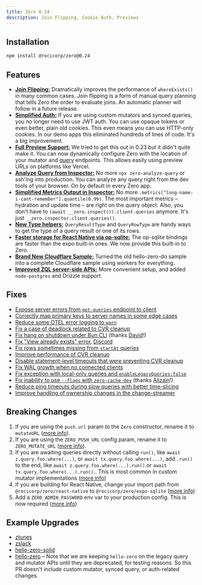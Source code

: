```yaml
---
title: Zero 0.24
description: Join Flipping, Cookie Auth, Previews
---
```


## Installation

```bash
npm install @rocicorp/zero@0.24
```

## Features

- [**Join Flipping:**](/docs/reading-data#join-flipping) Dramatically improves the performance of `whereExists()` in many common cases. Join flipping is a form of manual query planning that tells Zero the order to evaluate joins. An automatic planner will follow in a future release.
- [**Simplified Auth:**](/docs/auth#opaque-auth-tokens) If you are using custom mutators and synced queries, you no longer need to use JWT auth. You can use opaque tokens or even better, plain old cookies. This even means you can use HTTP-only cookies. In our demo apps this eliminated hundreds of lines of code. It's a big improvement.
- [**Full Preview Support:**](/docs/custom-mutators#custom-mutate-url) We tried to get this out in 0.23 but it didn't quite make it. You can now dynamically configure Zero with the location of your mutator and [query](/docs/synced-queries#custom-get-queries-url) endpoints. This allows easily using preview URLs on platforms like Vercel.
- [**Analyze Query from Inspector:**](/docs/debug/inspector#analyzing-queries) No more `npx zero-analyze-query` or ssh'ing into production. You can analyze any query right from the dev tools of your browser. On by default in every Zero app.
- [**Simplified Metrics Output in Inspector:**](/docs/debug/inspector#queries) No more `.metrics["long-name-i-cant-remember"].quantile(0.99)`. The most important metrics – hydration and update time – are right on the query object. Also, you don't have to `(await __zero.inspect()).client.queries` anymore. It's just `__zero.inspector.client.queries()`.
- [**New Type helpers:**](/docs/reading-data#type-helpers) `QueryResultType` and `QueryRowType` are handy ways to get the type of a query result or one of its rows.
- [**Faster storage for React Native via op-sqlite:**](/docs/react-native#op-sqlite) The op-sqlite bindings are faster than the expo built-in ones. We now provide this built-in to Zero.
- [**Brand New Cloudflare Sample:**](/docs/samples#hello-zero-cf) Turned the old hello-zero-do sample into a complete Cloudflare sample using workers for everything.
- [**Improved ZQL server-side APIs:**](/docs/zql-on-the-server) More convenient setup, and added `node-postgres` and Drizzle support.


## Fixes

- [Expose server errors from `get-queries` endpoint to client](/docs/synced-queries#handling-errors)
- [Correctly map primary keys to server names in some edge cases](https://github.com/rocicorp/mono/pull/4857)
- [Reduce some OTEL error logging to `warn`](https://github.com/rocicorp/mono/pull/4867)
- [Fix a case of deadlock related to CVR cleanup](https://github.com/rocicorp/mono/pull/4877)
- [Fix hang on shutdown under Bun CLI](https://github.com/rocicorp/mono/pull/4854) (thanks [David](https://github.com/dpeek)!)
- [Fix "View already exists" error](https://github.com/rocicorp/mono/pull/4888), [Discord](https://discord.com/channels/830183651022471199/1415395645203812424/1415395649205305434)
- [Fix rows sometimes missing from `startAt` queries](https://github.com/rocicorp/mono/pull/4926)
- [Improve performance of CVR cleanup](https://github.com/rocicorp/mono/pull/4930)
- [Disable statement-level timeouts that were preventing CVR cleanup](https://github.com/rocicorp/mono/pull/4933)
- [Fix WAL growth when no connected clients](https://github.com/rocicorp/mono/pull/4954)
- [Fix exception with local-only queries and `enableLegacyQueries:false`](https://github.com/rocicorp/mono/pull/4967)
- [Fix inability to use `--flags` with `zero-cache-dev`](https://github.com/rocicorp/mono/pull/4966) (thanks [Alizain](https://github.com/alizain)!).
- [Reduce ping timeouts during slow queries with better time-slicing](https://github.com/rocicorp/mono/pull/4989)
- [Improve handling of ownership changes in the change-streamer](https://github.com/rocicorp/mono/pull/4994)

## Breaking Changes

1. If you are using the `push.url` param to the `Zero` constructor, rename it to `mutateURL` ([more info](/docs/custom-mutators#custom-mutate-url)).
2. If you are using the `ZERO_PUSH_URL` config param, rename it to `ZERO_MUTATE_URL` ([more info](/docs/custom-mutators#custom-mutate-url)).
3. If you are awaiting queries directly without calling `run()`, like `await z.query.foo.where(...)`, or `await tx.query.foo.where(...)`, add `.run()` to the end, like `await z.query.foo.where(...).run()` or `await tx.query.foo.where(...).run()`.. This is most common in custom mutator implementations ([more info](/docs/reading-data#default-run))
4. If you are building for React Native, change your import path from `@rocicorp/zero/react-native` to `@rocicorp/zero/expo-sqlite` ([more&nbsp;info](/docs/react-native))
5. Add a `ZERO_ADMIN_PASSWORD` env var to your production config. This is now required ([more info](/docs/zero-cache-config#admin-password))

## Example Upgrades

* [ztunes](https://github.com/rocicorp/ztunes/pull/23)
* [zslack](https://github.com/rocicorp/zslack/pull/12)
* [hello-zero-solid](https://github.com/rocicorp/hello-zero-solid/pull/27)
* [hello-zero](https://github.com/rocicorp/hello-zero/pull/50) – Note that we are keeping `hello-zero` on the legacy query and mutator APIs until they are deprecated, for testing reasons. So this PR doesn't include custom mutator, synced query, or auth-related changes.
